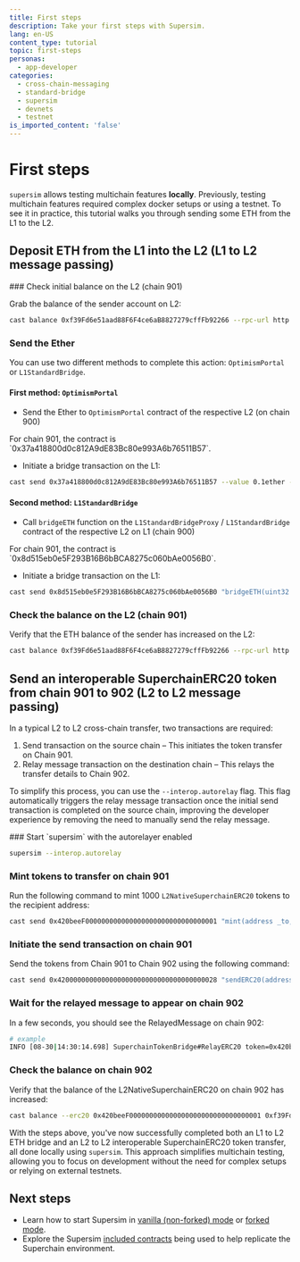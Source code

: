 ```yaml
---
title: First steps
description: Take your first steps with Supersim.
lang: en-US
content_type: tutorial
topic: first-steps
personas:
  - app-developer
categories:
  - cross-chain-messaging
  - standard-bridge
  - supersim
  - devnets
  - testnet
is_imported_content: 'false'
---
```



# First steps

`supersim` allows testing multichain features **locally**. Previously, testing multichain features required complex docker setups or using a testnet. To see it in practice, this tutorial walks you through sending some ETH from the L1 to the L2.

## Deposit ETH from the L1 into the L2 (L1 to L2 message passing)

<Steps>
  ### Check initial balance on the L2 (chain 901)

  Grab the balance of the sender account on L2:

  ```sh
  cast balance 0xf39Fd6e51aad88F6F4ce6aB8827279cffFb92266 --rpc-url http://127.0.0.1:9545
  ```

  ### Send the Ether

  You can use two different methods to complete this action: `OptimismPortal` or `L1StandardBridge`.

  #### First method: `OptimismPortal`

  *   Send the Ether to `OptimismPortal` contract of the respective L2 (on chain 900)

  <Callout type="info">
    For chain 901, the contract is `0x37a418800d0c812A9dE83Bc80e993A6b76511B57`.
  </Callout>

  *   Initiate a bridge transaction on the L1:

  ```sh
  cast send 0x37a418800d0c812A9dE83Bc80e993A6b76511B57 --value 0.1ether --rpc-url http://127.0.0.1:8545 --private-key 0xac0974bec39a17e36ba4a6b4d238ff944bacb478cbed5efcae784d7bf4f2ff80
  ```

  #### Second method: `L1StandardBridge`

  *   Call `bridgeETH` function on the `L1StandardBridgeProxy` / `L1StandardBridge` contract of the respective L2 on L1 (chain 900)

  <Callout type="info">
    For chain 901, the contract is `0x8d515eb0e5F293B16B6bBCA8275c060bAe0056B0`.
  </Callout>

  *   Initiate a bridge transaction on the L1:

  ```sh
  cast send 0x8d515eb0e5F293B16B6bBCA8275c060bAe0056B0 "bridgeETH(uint32 _minGasLimit, bytes calldata _extraData)" 50000 0x --value 0.1ether --rpc-url http://127.0.0.1:8545 --private-key 0xac0974bec39a17e36ba4a6b4d238ff944bacb478cbed5efcae784d7bf4f2ff80
  ```

  ### Check the balance on the L2 (chain 901)

  Verify that the ETH balance of the sender has increased on the L2:

  ```sh
  cast balance 0xf39Fd6e51aad88F6F4ce6aB8827279cffFb92266 --rpc-url http://127.0.0.1:9545
  ```
</Steps>

## Send an interoperable SuperchainERC20 token from chain 901 to 902 (L2 to L2 message passing)

In a typical L2 to L2 cross-chain transfer, two transactions are required:

1.  Send transaction on the source chain – This initiates the token transfer on Chain 901.
2.  Relay message transaction on the destination chain – This relays the transfer details to Chain 902.

To simplify this process, you can use the `--interop.autorelay` flag. This flag automatically triggers the relay message transaction once the initial send transaction is completed on the source chain, improving the developer experience by removing the need to manually send the relay message.

<Steps>
  ### Start `supersim` with the autorelayer enabled

  ```sh
  supersim --interop.autorelay 
  ```

  ### Mint tokens to transfer on chain 901

  Run the following command to mint 1000 `L2NativeSuperchainERC20` tokens to the recipient address:

  ```sh
  cast send 0x420beeF000000000000000000000000000000001 "mint(address _to, uint256 _amount)"  0xf39Fd6e51aad88F6F4ce6aB8827279cffFb92266 1000  --rpc-url http://127.0.0.1:9545 --private-key 0xac0974bec39a17e36ba4a6b4d238ff944bacb478cbed5efcae784d7bf4f2ff80

  ```

  ### Initiate the send transaction on chain 901

  Send the tokens from Chain 901 to Chain 902 using the following command:

  ```sh
  cast send 0x4200000000000000000000000000000000000028 "sendERC20(address _token, address _to, uint256 _amount, uint256 _chainId)" 0x420beeF000000000000000000000000000000001 0xf39Fd6e51aad88F6F4ce6aB8827279cffFb92266 1000 902 --rpc-url http://127.0.0.1:9545 --private-key 0xac0974bec39a17e36ba4a6b4d238ff944bacb478cbed5efcae784d7bf4f2ff80
  ```

  ### Wait for the relayed message to appear on chain 902

  In a few seconds, you should see the RelayedMessage on chain 902:

  ```sh
  # example
  INFO [08-30|14:30:14.698] SuperchainTokenBridge#RelayERC20 token=0x420beeF000000000000000000000000000000001 from=0xf39Fd6e51aad88F6F4ce6aB8827279cffFb92266 to=0xf39Fd6e51aad88F6F4ce6aB8827279cffFb92266 amount=1000 source=901
  ```

  ### Check the balance on chain 902

  Verify that the balance of the L2NativeSuperchainERC20 on chain 902 has increased:

  ```sh
  cast balance --erc20 0x420beeF000000000000000000000000000000001 0xf39Fd6e51aad88F6F4ce6aB8827279cffFb92266 --rpc-url http://127.0.0.1:9546
  ```
</Steps>

With the steps above, you've now successfully completed both an L1 to L2 ETH bridge and an L2 to L2 interoperable SuperchainERC20 token transfer, all done locally using `supersim`. This approach simplifies multichain testing, allowing you to focus on development without the need for complex setups or relying on external testnets.

## Next steps

*   Learn how to start Supersim in [vanilla (non-forked) mode](/app-developers/reference/tools/supersim/vanilla) or [forked mode](/app-developers/reference/tools/supersim/fork).
*   Explore the Supersim [included contracts](/app-developers/reference/tools/supersim/contracts) being used to help replicate the Superchain environment.
